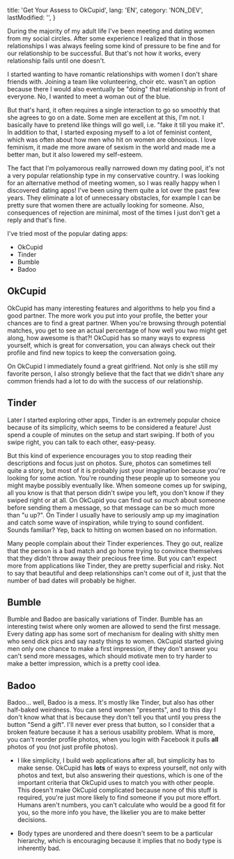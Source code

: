   title: 'Get Your Assess to OkCupid',
  lang: 'EN',
  category: 'NON_DEV',
  lastModified: '',
}

During the majority of my adult life I've been meeting and dating women from my social circles. After some experience I realized that in those relationships I was always feeling some kind of pressure to be fine and for our relationship to be successful. But that's not how it works, every relationship fails until one doesn't.

I started wanting to have romantic relationships with women I don't share friends with. Joining a team like volunteering, choir etc. wasn't an option because there I would also eventually be "doing" that relationship in front of everyone. No, I wanted to meet a woman out of the blue.

But that's hard, it often requires a single interaction to go so smoothly that she agrees to go on a date. Some men are excellent at this, I'm not. I basically have to pretend like things will go well, i.e. "fake it till you make it". In addition to that, I started exposing myself to a lot of feminist content, which was often about how men who hit on women are obnoxious. I love feminism, it made me more aware of sexism in the world and made me a better man, but it also lowered my self-esteem.

The fact that I'm polyamorous really narrowed down my dating pool, it's not a very popular relationship type in my conservative country. I was looking for an alternative method of meeting women, so I was really happy when I discovered dating apps! I've been using them quite a lot over the past few years. They eliminate a lot of unnecessary obstacles, for example I can be pretty sure that women there are actually looking for someone. Also, consequences of rejection are minimal, most of the times I just don't get a reply and that's fine.

I've tried most of the popular dating apps:

  - OkCupid
  - Tinder
  - Bumble
  - Badoo

## OkCupid

OkCupid has many interesting features and algorithms to help you find a good partner. The more work you put into your profile, the better your chances are to find a great partner. When you're browsing through potential matches, you get to see an actual percentage of how well you two might get along, how awesome is that?! OkCupid has so many ways to express yourself, which is great for conversation, you can always check out their profile and find new topics to keep the conversation going.

On OkCupid I immediately found a great girlfriend. Not only is she still my favorite person, I also strongly believe that the fact that we didn't share any common friends had a lot to do with the success of our relationship.

## Tinder

Later I started exploring other apps, Tinder is an extremely popular choice because of its simplicity, which seems to be considered a feature! Just spend a couple of minutes on the setup and start swiping. If both of you swipe right, you can talk to each other, easy-peasy.

But this kind of experience encourages you to stop reading their descriptions and focus just on photos. Sure, photos can sometimes tell quite a story, but most of it is probably just your imagination because you're looking for some action. You're rounding these people up to someone you might maybe possibly eventually like. When someone comes up for swiping, all you know is that that person didn't swipe you left, you don't know if they swiped right or at all. On OkCupid you can find out _so much_ about someone before sending them a message, so that message can be so much more than "u up?". On Tinder I usually have to seriously amp up my imagination and catch some wave of inspiration, while trying to sound confident. Sounds familiar? Yep, back to hitting on women based on no information.

Many people complain about their Tinder experiences. They go out, realize that the person is a bad match and go home trying to convince themselves that they didn't throw away their precious free time. But you can't expect more from applications like Tinder, they are pretty superficial and risky. Not to say that beautiful and deep relationships can't come out of it, just that the number of bad dates will probably be higher.

## Bumble

Bumble and Badoo are basically variations of Tinder. Bumble has an interesting twist where only women are allowed to send the first message. Every dating app has some sort of mechanism for dealing with shitty men who send dick pics and say nasty things to women. OkCupid started giving men only one chance to make a first impression, if they don't answer you can't send more messages, which should motivate men to try harder to make a better impression, which is a pretty cool idea.

## Badoo

Badoo... well, Badoo is a mess. It's mostly like Tinder, but also has other half-baked weirdness. You can send women "presents", and to this day I don't know what that is because they don't tell you that until you press the button "Send a gift". I'll never ever press that button, so I consider that a broken feature because it has a serious usability problem. What is more, you can't reorder profile photos, when you login with Facebook it pulls **all** photos of you (not just profile photos).

[fb-romantic-insights]: https://bits.blogs.nytimes.com/2013/10/28/spotting-romantic-relationships-on-facebook

  - I like simplicity, I build web applications after all, but simplicity has to make sense. OkCupid has **lots** of ways to express yourself, not only with photos and text, but also answering their questions, which is one of the important criteria that OkCupid uses to match you with other people. This doesn't make OkCupid complicated because none of this stuff is required, you're just more likely to find someone if you put more effort. Humans aren't numbers, you can't calculate who would be a good fit for you, so the more info you have, the likelier you are to make better decisions.

  - Body types are unordered and there doesn't seem to be a particular
  hierarchy, which is encouraging because it implies that no body type is
  inherently bad.

